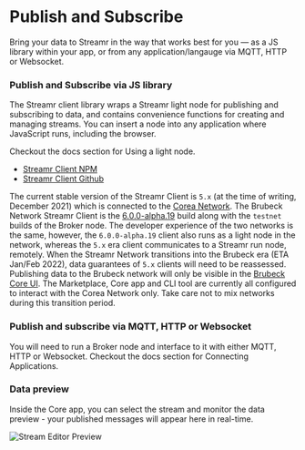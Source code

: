 




# Publish and Subscribe
Bring your data to Streamr in the way that works best for you — as a JS library within your app, or from any application/langauge via MQTT, HTTP or Websocket.

### Publish and Subscribe via JS library
The Streamr client library wraps a Streamr light node for publishing and subscribing to data, and contains convenience functions for creating and managing streams. You can insert a node into any application where JavaScript runs, including the browser.

Checkout the docs section for <Link to={docsLinks.usingALightNode}>Using a light node</Link>.

- <a href="https://www.npmjs.com/package/streamr-client" target="_blank" rel="noopener noreferrer">Streamr Client NPM</a>
- <a href="https://github.com/streamr-dev/network-monorepo/blob/main/packages/client/README.md" target="_blank" rel="noopener noreferrer">Streamr Client Github</a>

<Warning>

The current stable version of the Streamr Client is `5.x` (at the time of writing, December 2021) which is connected to the [Corea Network](https://streamr.network/roadmap). The Brubeck Network Streamr Client is the [6.0.0-alpha.19](https://www.npmjs.com/package/streamr-client/v/6.0.0-alpha.19) build along with the `testnet` builds of the Broker node. The developer experience of the two networks is the same, however, the `6.0.0-alpha.19` client also runs as a light node in the network, whereas the `5.x` era client communicates to a Streamr run node, remotely. When the Streamr Network transitions into the Brubeck era (ETA Jan/Feb 2022), data guarantees of `5.x` clients will need to be reassessed. Publishing data to the Brubeck network will only be visible in the [Brubeck Core UI](https://brubeck.streamr.network). The Marketplace, Core app and CLI tool are currently all configured to interact with the Corea Network only. Take care not to mix networks during this transition period.

</Warning>

### Publish and subscribe via MQTT, HTTP or Websocket
You will need to run a Broker node and interface to it with either MQTT, HTTP or Websocket. Checkout the docs section for <Link to={docsLinks.connectingApplications}>Connecting Applications</Link>. 

### Data preview
Inside the <Link to={routes.streams.index()}>Core app</Link>, you can select the stream and monitor the data preview - your published messages will appear here in real-time.

<Image
  src={StreamEditorPreview}
  highResSrc={StreamEditorPreview2x}
  alt="Stream Editor Preview"
/>
